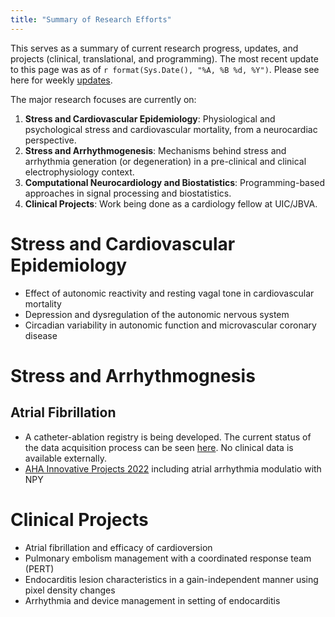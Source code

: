 ```yaml
---
title: "Summary of Research Efforts"
---
```


This serves as a summary of current research progress, updates, and projects (clinical, translational, and programming). The most recent update to this page was as of `r format(Sys.Date(), "%A, %B %d, %Y")`. Please see here for weekly [updates](https://asshah4.github.io/research/t32/t32-updates.html).


The major research focuses are currently on:

1. __Stress and Cardiovascular Epidemiology__: Physiological and psychological stress and cardiovascular mortality, from a neurocardiac perspective.
1. __Stress and Arrhythmogenesis__: Mechanisms behind stress and arrhythmia generation (or degeneration) in a pre-clinical and clinical electrophysiology context.
1. __Computational Neurocardiology and Biostatistics__: Programming-based approaches in signal processing and biostatistics.
1. __Clinical Projects__: Work being done as a cardiology fellow at UIC/JBVA.

# Stress and Cardiovascular Epidemiology

- Effect of autonomic reactivity and resting vagal tone in cardiovascular mortality
- Depression and dysregulation of the autonomic nervous system
- Circadian variability in autonomic function and microvascular coronary disease

# Stress and Arrhythmognesis

## Atrial Fibrillation 

- A catheter-ablation registry is being developed. The current status of the data acquisition process can be seen [here](https://asshah4.github.io/aflubber). No clinical data is available externally. 
- [AHA Innovative Projects 2022](https://asshah4.github.io/research/grants/aha_innovative_project_2022.html) including atrial arrhythmia modulatio with NPY 

# Clinical Projects

- Atrial fibrillation and efficacy of cardioversion
- Pulmonary embolism management with a coordinated response team (PERT)
- Endocarditis lesion characteristics in a gain-independent manner using pixel density changes
- Arrhythmia and device management in setting of endocarditis
